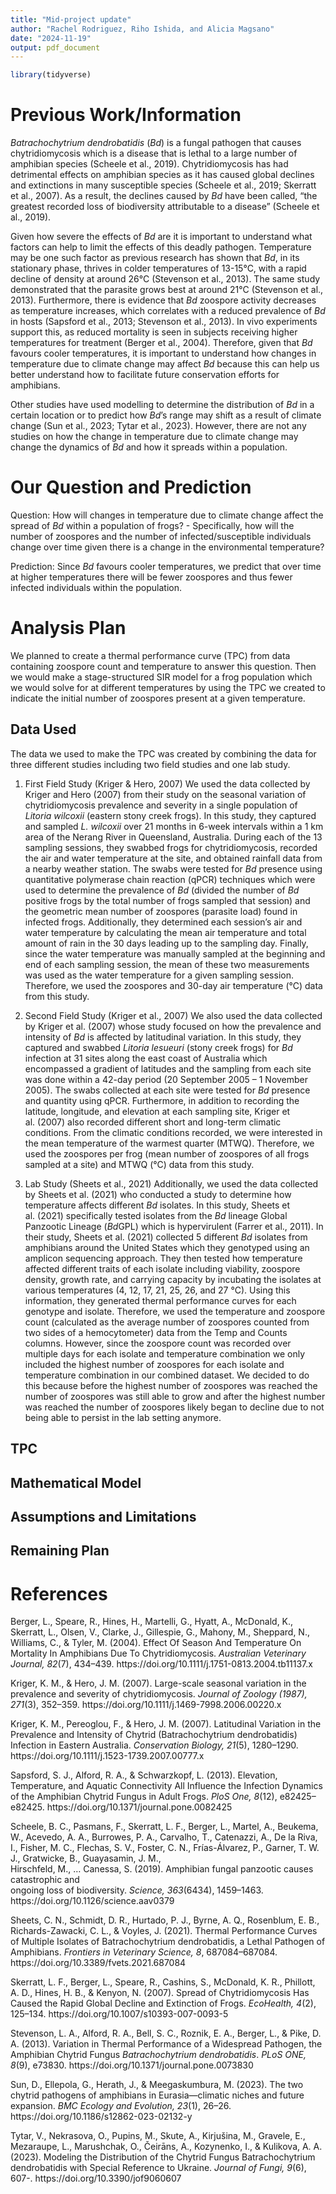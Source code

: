 ---
title: "Mid-project update"
author: "Rachel Rodriguez, Riho Ishida, and Alicia Magsano"
date: "2024-11-19"
output: pdf_document
---

```{r}
library(tidyverse)
```

# Previous Work/Information

*Batrachochytrium dendrobatidis* (*Bd*) is a fungal pathogen that causes chytridiomycosis which is a disease that is lethal to a large number of amphibian species (Scheele et al., 2019). Chytridiomycosis has had detrimental effects on amphibian species as it has caused global declines and extinctions in many susceptible species (Scheele et al., 2019; Skerratt et al., 2007). As a result, the declines caused by *Bd* have been called, "the greatest recorded loss of biodiversity attributable to a disease" (Scheele et al., 2019). 

Given how severe the effects of *Bd* are it is important to understand what factors can help to limit the effects of this deadly pathogen. Temperature may be one such factor as previous research has shown that *Bd*, in its stationary phase, thrives in colder temperatures of 13-15°C, with a rapid decline of density at around 26°C (Stevenson et al., 2013). The same study demonstrated that the parasite grows best at around 21°C (Stevenson et al., 2013). Furthermore, there is evidence that *Bd* zoospore activity decreases as temperature increases, which correlates with a reduced prevalence of *Bd* in hosts (Sapsford et al., 2013; Stevenson et al., 2013). In vivo experiments support this, as reduced mortality is seen in subjects receiving higher temperatures for treatment (Berger et al., 2004). Therefore, given that *Bd* favours cooler temperatures, it is important to understand how changes in temperature due to climate change may affect *Bd* because this can help us better understand how to facilitate future conservation efforts for amphibians. 

Other studies have used modelling to determine the distribution of *Bd* in a certain location or to predict how *Bd*'s range may shift as a result of climate change (Sun et al., 2023; Tytar et al., 2023). However, there are not any studies on how the change in temperature due to climate change may change the dynamics of *Bd* and how it spreads within a population. 

# Our Question and Prediction

Question: How will changes in temperature due to climate change affect the spread of *Bd* within a population of frogs? 
- Specifically, how will the number of zoospores and the number of infected/susceptible individuals change over time given there is a change in the environmental temperature? 

Prediction: Since *Bd* favours cooler temperatures, we predict that over time at higher temperatures there will be fewer zoospores and thus fewer infected individuals within the population. 

# Analysis Plan

We planned to create a thermal performance curve (TPC) from data containing zoospore count and temperature to answer this question. Then we would make a stage-structured SIR model for a frog population which we would solve for at different temperatures by using the TPC we created to indicate the initial number of zoospores present at a given temperature. 

## Data Used

The data we used to make the TPC was created by combining the data for three different studies including two field studies and one lab study.

1. First Field Study (Kriger & Hero, 2007)
We used the data collected by Kriger and Hero (2007) from their study on the seasonal variation of chytridiomycosis prevalence and severity in a single population of *Litoria wilcoxii* (eastern stony creek frogs). In this study, they captured and sampled *L. wilcoxii* over 21 months in 6-week intervals within a 1 km area of the Nerang River in Queensland, Australia. During each of the 13 sampling sessions, they swabbed frogs for chytridiomycosis, recorded the air and water temperature at the site, and obtained rainfall data from a nearby weather station. The swabs were tested for *Bd* presence using quantitative polymerase chain reaction (qPCR) techniques which were used to determine the prevalence of *Bd* (divided the number of *Bd* positive frogs by the total number of frogs sampled that session) and the geometric mean number of zoospores (parasite load) found in infected frogs. Additionally, they determined each session's air and water temperature by calculating the mean air temperature and total amount of rain in the 30 days leading up to the sampling day. Finally, since the water temperature was manually sampled at the beginning and end of each sampling session, the mean of these two measurements was used as the water temperature for a given sampling session. Therefore, we used the zoospores and 30-day air temperature (°C) data from this study. 

2. Second Field Study (Kriger et al., 2007)
We also used the data collected by Kriger et al. (2007) whose study focused on how the prevalence and intensity of *Bd* is affected by latitudinal variation. In this study, they captured and swabbed *Litoria lesueuri* (stony creek frogs) for *Bd* infection at 31 sites along the east coast of Australia which encompassed a gradient of latitudes and the sampling from each site was done within a 42-day period (20 September 2005 – 1 November 2005). The swabs collected at each site were tested for *Bd* presence and quantity using qPCR. Furthermore, in addition to recording the latitude, longitude, and elevation at each sampling site, Kriger et al. (2007) also recorded different short and long-term climatic conditions. From the climatic conditions recorded, we were interested in the mean temperature of the warmest quarter (MTWQ). Therefore, we used the zoospores per frog (mean number of zoospores of all frogs sampled at a site) and MTWQ (°C) data from this study. 

3. Lab Study (Sheets et al., 2021)
Additionally, we used the data collected by Sheets et al. (2021) who conducted a study to determine how temperature affects different *Bd* isolates. In this study, Sheets et al. (2021) specifically tested isolates from the *Bd* lineage Global Panzootic Lineage (*Bd*GPL) which is hypervirulent (Farrer et al., 2011). In their study, Sheets et al. (2021) collected 5 different *Bd* isolates from amphibians around the United States which they genotyped using an amplicon sequencing approach. They then tested how temperature affected different traits of each isolate including viability, zoospore density, growth rate, and carrying capacity by incubating the isolates at various temperatures (4, 12, 17, 21, 25, 26, and 27 °C). Using this information, they generated thermal performance curves for each genotype and isolate. Therefore, we used the temperature and zoospore count (calculated as the average number of zoospores counted from two sides of a hemocytometer) data from the Temp and Counts columns. However, since the zoospore count was recorded over multiple days for each isolate and temperature combination we only included the highest number of zoospores for each isolate and temperature combination in our combined dataset. We decided to do this because before the highest number of zoospores was reached the number of zoospores was still able to grow and after the highest number was reached the number of zoospores likely began to decline due to not being able to persist in the lab setting anymore. 

## TPC



## Mathematical Model



## Assumptions and Limitations



## Remaining Plan 



# References 

Berger, L., Speare, R., Hines, H., Martelli, G., Hyatt, A., McDonald, K., Skerratt, L., Olsen, 
  V., Clarke, J., Gillespie, G., Mahony, M., Sheppard, N., Williams, C., & Tyler, M. (2004). 
  Effect Of Season And Temperature On Mortality In Amphibians Due To Chytridiomycosis. 
  *Australian Veterinary Journal, 82*(7), 434–439. 
  https://doi.org/10.1111/j.1751-0813.2004.tb11137.x

Kriger, K. M., & Hero, J. M. (2007). Large-scale seasonal variation in the prevalence and 
  severity of chytridiomycosis. *Journal of Zoology (1987), 271*(3), 352–359. 
  https://doi.org/10.1111/j.1469-7998.2006.00220.x

Kriger, K. M., Pereoglou, F., & Hero, J. M. (2007). Latitudinal Variation in the Prevalence and 
  Intensity of Chytrid (Batrachochytrium dendrobatidis) Infection in Eastern Australia. 
  *Conservation Biology, 21*(5), 1280–1290. https://doi.org/10.1111/j.1523-1739.2007.00777.x

Sapsford, S. J., Alford, R. A., & Schwarzkopf, L. (2013). Elevation, Temperature, and Aquatic 
  Connectivity All Influence the Infection Dynamics of the Amphibian Chytrid Fungus in Adult 
  Frogs. *PloS One, 8*(12), e82425–e82425. https://doi.org/10.1371/journal.pone.0082425

Scheele, B. C., Pasmans, F., Skerratt, L. F., Berger, L., Martel, A., Beukema, W., Acevedo, A. 
  A., Burrowes, P. A., Carvalho, T., Catenazzi, A., De la Riva, I., Fisher, M. C., Flechas, S. 
  V., Foster, C. N., Frías-Álvarez, P., Garner, T. W. J., Gratwicke, B., Guayasamin, J. M.,   
  Hirschfeld, M., … Canessa, S. (2019). Amphibian fungal panzootic causes catastrophic and    
  ongoing loss of biodiversity. *Science, 363*(6434), 1459–1463. 
  https://doi.org/10.1126/science.aav0379

Sheets, C. N., Schmidt, D. R., Hurtado, P. J., Byrne, A. Q., Rosenblum, E. B., 
  Richards-Zawacki, C. L., & Voyles, J. (2021). Thermal Performance Curves of Multiple Isolates
  of Batrachochytrium dendrobatidis, a Lethal Pathogen of Amphibians. *Frontiers in Veterinary*
  *Science, 8*, 687084–687084. https://doi.org/10.3389/fvets.2021.687084

Skerratt, L. F., Berger, L., Speare, R., Cashins, S., McDonald, K. R., Phillott, A. D., Hines, 
  H. B., & Kenyon, N. (2007). Spread of Chytridiomycosis Has Caused the Rapid Global Decline 
  and Extinction of Frogs. *EcoHealth, 4*(2), 125–134. 
  https://doi.org/10.1007/s10393-007-0093-5

Stevenson, L. A., Alford, R. A., Bell, S. C., Roznik, E. A., Berger, L., & Pike, D. A. (2013). 
  Variation in Thermal Performance of a Widespread Pathogen, the Amphibian Chytrid Fungus 
  *Batrachochytrium dendrobatidis*. *PLoS ONE, 8*(9), e73830. 
  https://doi.org/10.1371/journal.pone.0073830

Sun, D., Ellepola, G., Herath, J., & Meegaskumbura, M. (2023). The two chytrid pathogens of 
  amphibians in Eurasia—climatic niches and future expansion. *BMC Ecology and Evolution,* 
  *23*(1), 26–26. https://doi.org/10.1186/s12862-023-02132-y

Tytar, V., Nekrasova, O., Pupins, M., Skute, A., Kirjušina, M., Gravele, E., Mezaraupe, L., 
  Marushchak, O., Čeirāns, A., Kozynenko, I., & Kulikova, A. A. (2023). Modeling the 
  Distribution of the Chytrid Fungus Batrachochytrium dendrobatidis with Special Reference to 
  Ukraine. *Journal of Fungi, 9*(6), 607-. https://doi.org/10.3390/jof9060607







